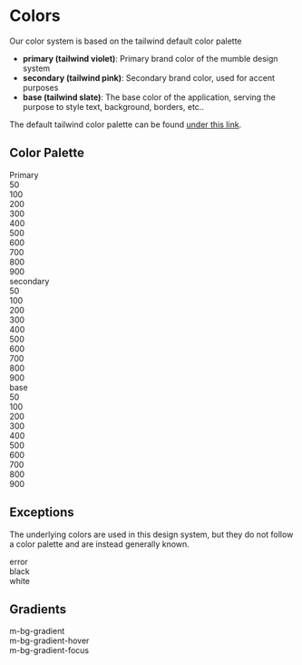 
<Meta title="Foundation/Colors" />

# Colors

Our color system is based on the tailwind default color palette

- **primary (tailwind violet)**: Primary brand color of the mumble design system
- **secondary (tailwind pink)**: Secondary brand color, used for accent purposes
- **base (tailwind slate)**: The base color of the application, serving the purpose to style text, background, borders, etc..

The default tailwind color palette can be found [under this link](https://tailwindcss.com/docs/customizing-colors#default-color-palette).

## Color Palette

<Unstyled>
	<div className="flex">
		<div className="w-[100px] gap-l">Primary</div>
		<div className="flex flex-wrap">
			<div className="flex-col">
				<div className="rounded mr-xs h-xxl w-xxl bg-primary-50"></div>
				<span>50</span>
			</div>
			<div className="flex-col">
				<div className="rounded mr-xs h-xxl w-xxl bg-primary-100"></div>
				<span>100</span>
			</div>
			<div className="flex-col">
				<div className="rounded mr-xs h-xxl w-xxl bg-primary-200"></div>
				<span>200</span>
			</div>
			<div className="flex-col">
				<div className="rounded mr-xs h-xxl w-xxl bg-primary-300"></div>
				<span>300</span>
			</div>
			<div className="flex-col">
				<div className="rounded mr-xs h-xxl w-xxl bg-primary-400"></div>
				<span>400</span>
			</div>
			<div className="flex-col">
				<div className="rounded mr-xs h-xxl w-xxl bg-primary-500"></div>
				<span>500</span>
			</div>
			<div className="flex-col">
				<div className="rounded mr-xs h-xxl w-xxl bg-primary-600"></div>
				<span>600</span>
			</div>
			<div className="flex-col">
				<div className="rounded mr-xs h-xxl w-xxl bg-primary-700"></div>
				<span>700</span>
			</div>
			<div className="flex-col">
				<div className="rounded mr-xs h-xxl w-xxl bg-primary-800"></div>
				<span>800</span>
			</div>
			<div className="flex-col">
				<div className="rounded mr-xs h-xxl w-xxl bg-primary-900"></div>
				<span>900</span>
			</div>
		</div>
	</div>
	<div className="flex pt-l">
		<div className="flex w-[100px] gap-l">secondary</div>
		<div className="flex flex-wrap">
			<div className="flex-col">
				<div className="rounded mr-xs h-xxl w-xxl bg-secondary-50"></div>
				<span>50</span>
			</div>
			<div className="flex-col">
				<div className="rounded mr-xs h-xxl w-xxl bg-secondary-100"></div>
				<span>100</span>
			</div>
			<div className="flex-col">
				<div className="rounded mr-xs h-xxl w-xxl bg-secondary-200"></div>
				<span>200</span>
			</div>
			<div className="flex-col">
				<div className="rounded mr-xs h-xxl w-xxl bg-secondary-300"></div>
				<span>300</span>
			</div>
			<div className="flex-col">
				<div className="rounded mr-xs h-xxl w-xxl bg-secondary-400"></div>
				<span>400</span>
			</div>
			<div className="flex-col">
				<div className="rounded mr-xs h-xxl w-xxl bg-secondary-500"></div>
				<span>500</span>
			</div>
			<div className="flex-col">
				<div className="rounded mr-xs h-xxl w-xxl bg-secondary-600"></div>
				<span>600</span>
			</div>
			<div className="flex-col">
				<div className="rounded mr-xs h-xxl w-xxl bg-secondary-700"></div>
				<span>700</span>
			</div>
			<div className="flex-col">
				<div className="rounded mr-xs h-xxl w-xxl bg-secondary-800"></div>
				<span>800</span>
			</div>
			<div className="flex-col">
				<div className="rounded mr-xs h-xxl w-xxl bg-secondary-900"></div>
				<span>900</span>
			</div>
		</div>
	</div>
	<div className="flex pt-l">
		<div className="flex w-[100px] gap-l">base</div>
		<div className="flex flex-wrap">
			<div className="flex-col">
				<div className="rounded mr-xs h-xxl w-xxl bg-base-50"></div>
				<span>50</span>
			</div>
			<div className="flex-col">
				<div className="rounded mr-xs h-xxl w-xxl bg-base-100"></div>
				<span>100</span>
			</div>
			<div className="flex-col">
				<div className="rounded mr-xs h-xxl w-xxl bg-base-200"></div>
				<span>200</span>
			</div>
			<div className="flex-col">
				<div className="rounded mr-xs h-xxl w-xxl bg-base-300"></div>
				<span>300</span>
			</div>
			<div className="flex-col">
				<div className="rounded mr-xs h-xxl w-xxl bg-base-400"></div>
				<span>400</span>
			</div>
			<div className="flex-col">
				<div className="rounded mr-xs h-xxl w-xxl bg-base-500"></div>
				<span>500</span>
			</div>
			<div className="flex-col">
				<div className="rounded mr-xs h-xxl w-xxl bg-base-600"></div>
				<span>600</span>
			</div>
			<div className="flex-col">
				<div className="rounded mr-xs h-xxl w-xxl bg-base-700"></div>
				<span>700</span>
			</div>
			<div className="flex-col">
				<div className="rounded mr-xs h-xxl w-xxl bg-base-800"></div>
				<span>800</span>
			</div>
			<div className="flex-col">
				<div className="rounded mr-xs h-xxl w-xxl bg-base-900"></div>
				<span>900</span>
			</div>
		</div>
	</div>
</Unstyled>

## Exceptions

The underlying colors are used in this design system, but they do not follow a color palette and are instead
generally known.

<Unstyled>
	<div className="flex flex-wrap gap-m">
		<div>
			<div className="rounded h-xxl w-xxl border-2 border-white bg-error" />
			<span>error</span>
		</div>
		<div>
			<div className="rounded h-xxl w-xxl border-2 border-white bg-black" />
			<span>black</span>
		</div>
		<div>
			<div className="rounded h-xxl w-xxl border-2 border-black bg-white" />
			<span>white</span>
		</div>
	</div>
</Unstyled>

## Gradients

<Unstyled>
	<div className="flex flex-col gap-m">
		<div>
			<div className="rounded h-xxl w-[150px] mb-bg-gradient"></div>
			<span>m-bg-gradient</span>
		</div>
		<div>
			<div className="rounded h-xxl w-[150px] mb-bg-gradient-hover"></div>
			<span>m-bg-gradient-hover</span>
		</div>
		<div>
			<div className="rounded h-xxl w-[150px] mb-bg-gradient-focus"></div>
			<span>m-bg-gradient-focus</span>
		</div>
	</div>
</Unstyled>
